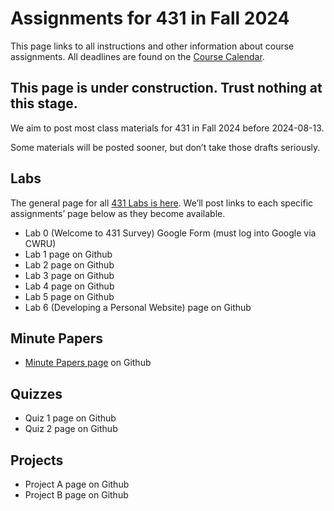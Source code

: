 # Assignments for 431 in Fall 2024

This page links to all instructions and other information about course assignments. All deadlines are found on the [Course Calendar](calendar.qmd).

::: {.callout-important}

## This page is under construction. Trust nothing at this stage.

We aim to post most class materials for 431 in Fall 2024 before 2024-08-13.

Some materials will be posted sooner, but don't take those drafts seriously.

:::

## Labs

The general page for all [431 Labs is here](https://github.com/THOMASELOVE/431-labs-2024/blob/main/README.md). We'll post links to each specific assignments' page below as they become available.

- Lab 0 (Welcome to 431 Survey) Google Form (must log into Google via CWRU)
- Lab 1 page on Github
- Lab 2 page on Github
- Lab 3 page on Github
- Lab 4 page on Github
- Lab 5 page on Github
- Lab 6 (Developing a Personal Website) page on Github

## Minute Papers

- [Minute Papers page](https://github.com/THOMASELOVE/431-minute-2024/blob/main/README.md) on Github

## Quizzes

- Quiz 1 page on Github
- Quiz 2 page on Github

## Projects

- Project A page on Github
- Project B page on Github
